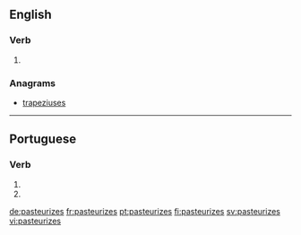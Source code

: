 ==English==

===Verb===
{{head|en|verb form}}

# {{en-third-person singular of|pasteurize}}

===Anagrams===
* [[trapeziuses#English|trapeziuses]]

----

==Portuguese==

===Verb===
{{pt-verb-form}}

# {{inflection of|pasteurizar||2|s|pres|subj|lang=pt}}
# {{inflection of|pasteurizar||2|s|negative|impr|lang=pt}}

[[de:pasteurizes]]
[[fr:pasteurizes]]
[[pt:pasteurizes]]
[[fi:pasteurizes]]
[[sv:pasteurizes]]
[[vi:pasteurizes]]